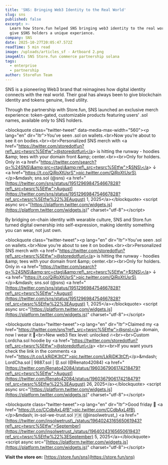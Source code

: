 ```yaml
---
title: 'SNS: Bringing Web3 Identity to the Real World'
slug: sns
published: false
excerpt: >-
  Learn how Store.fun helped SNS bringing web3 identity to the real world, and
  give $SNS holders a unique experience.
company: SNS
date: 2025-10-27T20:05:47.572Z
readTime: 5 min read
image: /uploads/articles_sf - Artboard 2.png
imageAlt: SNS Store.fun commerce partnership solana
tags:
  - enterprise
  - partnership
author: StoreFun Team
---
```


SNS is a pioneering Web3 brand that reimagines how digital identity connects with the real world. Their goal has always been to give blockchain identity and tokens genuine, lived utility.

Through the partnership with Store.fun, SNS launched an exclusive merch experience: token-gated, customizable products featuring users’ .sol names, available only to SNS holders.

\<blockquote class="twitter-tweet" data-media-max-width="560">\<p lang="en" dir="ltr">You’ve seen .sol on wallets.\<br>Now you’re about to see it on bodies.\<br>\<br>Personalized SNS merch with \<a href="[https://twitter.com/storedotfun?ref\_src=twsrc%5Etfw">@storedotfun\</a](https://twitter.com/storedotfun?ref_src=twsrc%5Etfw%22%3E@storedotfun%3C/a)> is hitting the runway - hoodies \&amp; tees with your domain front \&amp; center.\<br>\<br>Only for holders. Only in \<a href="[https://twitter.com/search?q=%24SNS\&amp;src=ctag\&amp;ref\_src=twsrc%5Etfw">$SNS\</a](https://twitter.com/search?q=%24SNS\&amp;src=ctag\&amp;ref_src=twsrc%5Etfw%22%3E$SNS%3C/a)> ↓ \<a href="[https://t.co/QiRoXtUsrS">pic.twitter.com/QiRoXtUsrS\</a>\</p>\&mdash](https://t.co/QiRoXtUsrS%22%3Epic.twitter.com/QiRoXtUsrS%3C/a%3E%3C/p%3E\&mdash); sns.sol (@sns) \<a href="[https://twitter.com/sns/status/1951296984754667828?ref\_src=twsrc%5Etfw">August](https://twitter.com/sns/status/1951296984754667828?ref_src=twsrc%5Etfw%22%3EAugust) 1, 2025\</a>\</blockquote> \<script async src="[https://platform.twitter.com/widgets.js](https://platform.twitter.com/widgets.js)" charset="utf-8">\</script>

By bridging on-chain identity with wearable culture, SNS and Store.fun turned digital ownership into self-expression, making identity something you can wear, not just own.

\<blockquote class="twitter-tweet">\<p lang="en" dir="ltr">You’ve seen .sol on wallets.\<br>Now you’re about to see it on bodies.\<br>\<br>Personalized SNS merch with \<a href="[https://twitter.com/storedotfun?ref\_src=twsrc%5Etfw">@storedotfun\</a](https://twitter.com/storedotfun?ref_src=twsrc%5Etfw%22%3E@storedotfun%3C/a)> is hitting the runway - hoodies \&amp; tees with your domain front \&amp; center.\<br>\<br>Only for holders. Only in \<a href="[https://twitter.com/search?q=%24SNS\&amp;src=ctag\&amp;ref\_src=twsrc%5Etfw">$SNS\</a](https://twitter.com/search?q=%24SNS\&amp;src=ctag\&amp;ref_src=twsrc%5Etfw%22%3E$SNS%3C/a)> ↓ \<a href="[https://t.co/QiRoXtUsrS">pic.twitter.com/QiRoXtUsrS\</a>\</p>\&mdash](https://t.co/QiRoXtUsrS%22%3Epic.twitter.com/QiRoXtUsrS%3C/a%3E%3C/p%3E\&mdash); sns.sol (@sns) \<a href="[https://twitter.com/sns/status/1951296984754667828?ref\_src=twsrc%5Etfw">August](https://twitter.com/sns/status/1951296984754667828?ref_src=twsrc%5Etfw%22%3EAugust) 1, 2025\</a>\</blockquote> \<script async src="[https://platform.twitter.com/widgets.js](https://platform.twitter.com/widgets.js)" charset="utf-8">\</script>

\<blockquote class="twitter-tweet">\<p lang="en" dir="ltr">Claimed my \<a href="[https://twitter.com/sns?ref\_src=twsrc%5Etfw">@sns\</a](https://twitter.com/sns?ref_src=twsrc%5Etfw%22%3E@sns%3C/a)> domain, now I wear it 🤩\<br>New web3 flex level: unlocked 🔥\<br>\<br>Custom Lordcha.sol hoodie by \<a href="[https://twitter.com/storedotfun?ref\_src=twsrc%5Etfw">@storedotfun\</a](https://twitter.com/storedotfun?ref_src=twsrc%5Etfw%22%3E@storedotfun%3C/a)> \<br>\<br>If you want yours check the link in the comments \<a href="[https://t.co/LkRjDK3tCf">pic.twitter.com/LkRjDK3tCf\</a>\</p>\&mdash](https://t.co/LkRjDK3tCf%22%3Epic.twitter.com/LkRjDK3tCf%3C/a%3E%3C/p%3E\&mdash); LordCha.sol | 9887.sol | 뮤.sol (@Renato42084) \<a href="[https://twitter.com/Renato42084/status/1960367906174218479?ref\_src=twsrc%5Etfw">August](https://twitter.com/Renato42084/status/1960367906174218479?ref_src=twsrc%5Etfw%22%3EAugust) 26, 2025\</a>\</blockquote> \<script async src="[https://platform.twitter.com/widgets.js](https://platform.twitter.com/widgets.js)" charset="utf-8">\</script>

\<blockquote class="twitter-tweet">\<p lang="en" dir="ltr">Good friday 🥰 \<a href="[https://t.co/CCdbAxL4fB">pic.twitter.com/CCdbAxL4fB\</a>\</p>\&mdash](https://t.co/CCdbAxL4fB%22%3Epic.twitter.com/CCdbAxL4fB%3C/a%3E%3C/p%3E\&mdash); in-sol-we-trust.sol 🇫🇷 (@insolwetrust\_) \<a href="[https://twitter.com/insolwetrust\_/status/1964024316565061943?ref\_src=twsrc%5Etfw">September](https://twitter.com/insolwetrust_/status/1964024316565061943?ref_src=twsrc%5Etfw%22%3ESeptember) 5, 2025\</a>\</blockquote> \<script async src="[https://platform.twitter.com/widgets.js](https://platform.twitter.com/widgets.js)" charset="utf-8">\</script>

**Visit the store on:** [https://store.fun/sns](https://store.fun/sns)
